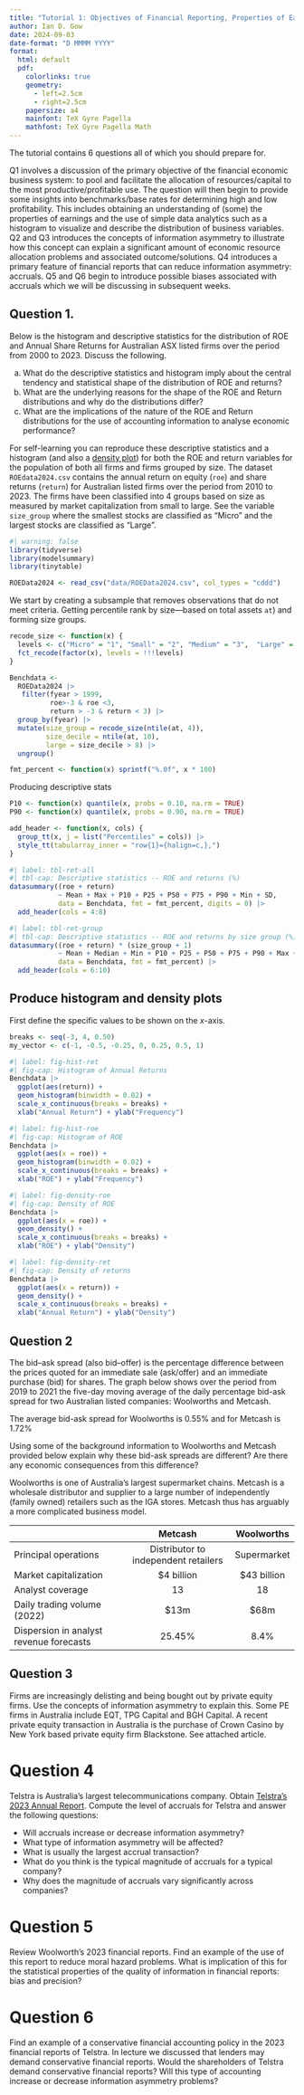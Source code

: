 ```yaml
---
title: "Tutorial 1: Objectives of Financial Reporting, Properties of Earnings and Information Asymmetry"
author: Ian D. Gow
date: 2024-09-03
date-format: "D MMMM YYYY"
format: 
  html: default
  pdf: 
    colorlinks: true
    geometry:
      - left=2.5cm
      - right=2.5cm
    papersize: a4
    mainfont: TeX Gyre Pagella
    mathfont: TeX Gyre Pagella Math
---
```



The tutorial contains 6 questions all of which you should prepare for.

Q1 involves a discussion of the primary objective of the financial economic business system: to pool and facilitate the allocation of resources/capital to the most productive/profitable use. The question will then begin to provide some insights into benchmarks/base rates for determining high and low profitability. This includes obtaining an understanding of (some) the properties of earnings and the use of  simple data analytics such as a histogram to visualize  and describe the distribution of business variables.      Q2 and Q3 introduces the concepts of information asymmetry to illustrate how this concept can explain a significant amount of economic resource allocation problems and associated outcome/solutions.  Q4 introduces a primary feature of financial reports that can reduce information asymmetry: accruals. Q5 and Q6 begin to introduce possible biases associated with accruals which we will be discussing in subsequent weeks. 

## Question 1. 

Below is the histogram and descriptive statistics for the distribution of ROE and Annual Share Returns for Australian ASX listed firms over the period from 2000 to 2023. 
Discuss the following.

 a) What do the descriptive statistics and histogram imply about the central tendency and statistical shape of the distribution of ROE and returns?
 b)	What are the underlying reasons for the shape of the ROE and Return distributions and why do the distributions differ?
 c)	What are the implications of the nature of the ROE and Return distributions for the use of accounting information to analyse economic performance?

For self-learning you can reproduce  these descriptive statistics and a histogram (and also a [density plot](http://www.sthda.com/english/wiki/ggplot2-density-plot-quick-start-guide-r-software-and-data-visualization)) for both the ROE and return variables for the population of both all firms and firms grouped by size. 
The dataset `ROEdata2024.csv` contains the annual return on equity (`roe`) and share returns (`return`) for Australian listed firms over the period from 2010 to 2023.
The firms have been classified into 4 groups based on size as measured by market capitalization from small to large. 
See the variable `size_group` where the smallest stocks are classified as "Micro" and the largest stocks are classified as "Large".  

```r
#| warning: false
library(tidyverse)
library(modelsummary)
library(tinytable)
```

```r
ROEData2024 <- read_csv("data/ROEData2024.csv", col_types = "cddd")
```

We start by creating a subsample that removes observations that do not meet criteria. 
Getting percentile rank by size---based on total assets `at`) and forming size groups.

```r
recode_size <- function(x) {
  levels <- c("Micro" = "1", "Small" = "2", "Medium" = "3",  "Large" = "4")
  fct_recode(factor(x), levels = !!!levels)
}

Benchdata <- 
  ROEData2024 |>
   filter(fyear > 1999, 
          roe>-3 & roe <3, 
          return > -3 & return < 3) |>
  group_by(fyear) |>
  mutate(size_group = recode_size(ntile(at, 4)),
         size_decile = ntile(at, 10),
         large = size_decile > 8) |> 
  ungroup()

fmt_percent <- function(x) sprintf("%.0f", x * 100)
```

Producing descriptive stats

```r
P10 <- function(x) quantile(x, probs = 0.10, na.rm = TRUE)
P90 <- function(x) quantile(x, probs = 0.90, na.rm = TRUE)

add_header <- function(x, cols) {
  group_tt(x, j = list("Percentiles" = cols)) |>
  style_tt(tabularray_inner = "row{1}={halign=c,},")
}
```

```r
#| label: tbl-ret-all
#| tbl-cap: Descriptive statistics -- ROE and returns (%)
datasummary((roe + return) 
            ~ Mean + Max + P10 + P25 + P50 + P75 + P90 + Min + SD,
            data = Benchdata, fmt = fmt_percent, digits = 0) |>
  add_header(cols = 4:8)
```

```r
#| label: tbl-ret-group
#| tbl-cap: Descriptive statistics -- ROE and returns by size group (%)
datasummary((roe + return) * (size_group + 1) 
            ~ Mean + Median + Min + P10 + P25 + P50 + P75 + P90 + Max + SD,
            data = Benchdata, fmt = fmt_percent) |>
  add_header(cols = 6:10)
```


## Produce histogram and density plots

First define the specific values to be shown on the $x$-axis.

```r
breaks <- seq(-3, 4, 0.50)
my_vector <- c(-1, -0.5, -0.25, 0, 0.25, 0.5, 1)
```

```r
#| label: fig-hist-ret
#| fig-cap: Histogram of Annual Returns
Benchdata |>
  ggplot(aes(return)) +
  geom_histogram(binwidth = 0.02) +
  scale_x_continuous(breaks = breaks) +
  xlab("Annual Return") + ylab("Frequency")
```

```r
#| label: fig-hist-roe
#| fig-cap: Histogram of ROE
Benchdata |>
  ggplot(aes(x = roe)) +
  geom_histogram(binwidth = 0.02) +
  scale_x_continuous(breaks = breaks) +
  xlab("ROE") + ylab("Frequency")
```

```r
#| label: fig-density-roe
#| fig-cap: Density of ROE
Benchdata |>
  ggplot(aes(x = roe)) +
  geom_density() +
  scale_x_continuous(breaks = breaks) +
  xlab("ROE") + ylab("Density")
```

```r
#| label: fig-density-ret
#| fig-cap: Density of returns
Benchdata |>
  ggplot(aes(x = return)) +
  geom_density() +
  scale_x_continuous(breaks = breaks) +
  xlab("Annual Return") + ylab("Density")
```


## Question 2 

The bid–ask spread (also bid–offer) is the percentage difference between the prices quoted for an immediate sale (ask/offer) and an immediate purchase (bid) for shares. 
The graph below shows over the period from 2019 to 2021 the five-day moving average of the daily percentage bid-ask spread for two Australian listed companies: Woolworths and Metcash.  

The average bid-ask spread for Woolworths is 0.55% and for Metcash is 1.72%

Using some of the background information to Woolworths and Metcash provided below explain why these bid-ask spreads are different?
Are there any economic consequences from this difference?

Woolworths is one of Australia's largest supermarket chains. 
Metcash is a wholesale distributor and supplier to a large number of independently (family owned) retailers such as the IGA stores.
Metcash thus has arguably a more complicated business model.  

|                                          |                Metcash               |   Woolworths  |
|:-----------------------------------------|:------------------------------------:|:-------------:|
| Principal operations                     | Distributor to independent retailers |  Supermarket  |
| Market capitalization                    |             $4 billion               | $43 billion  |
| Analyst coverage                         |                  13                  |       18      |
| Daily trading volume (2022)              |                 $13m                 |     $68m      |
| Dispersion in analyst revenue forecasts  |                25.45%                |      8.4%     |

## Question 3

Firms are increasingly delisting and being bought out by private equity firms. 
Use the concepts of information asymmetry to explain this.
Some PE firms in Australia include EQT, TPG Capital and BGH Capital.
A recent private equity transaction in Australia is the purchase of Crown Casino by New York based private equity firm Blackstone. 
See attached article. 

# Question 4

Telstra is Australia’s largest telecommunications company. 
Obtain [Telstra’s 2023 Annual Report](https://www.telstra.com.au/content/dam/tcom/about-us/investors/pdf-g/TEL-AR-2022-Spreads-FINAL.pdf).
Compute the level of accruals for Telstra and answer the following questions:

 - Will accruals increase or decrease information asymmetry? 
 - What type of information asymmetry will be affected? 
 - What is usually the largest accrual transaction? 
 - What do you think is the typical magnitude of accruals for a typical company? 
 - Why does the magnitude of accruals vary significantly across companies?

# Question 5

Review Woolworth's 2023 financial reports.
Find an example of the use of this report to reduce moral hazard problems. 
What is implication of this for the statistical properties of the quality of information in financial reports: bias and precision? 

# Question 6 

Find an example of a conservative financial accounting policy in the 2023 financial reports of Telstra.
In lecture we discussed that lenders may demand conservative financial reports. 
Would the shareholders of Telstra demand conservative financial reports? 
Will this type of accounting increase or decrease information asymmetry problems?





